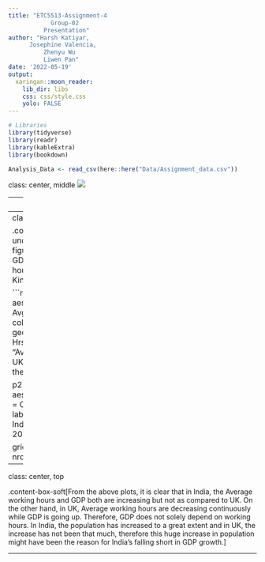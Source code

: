 ```yaml
---
title: "ETC5513-Assignment-4
            Group-02
          Presentation"
author: "Harsh Katiyar,
      Josephine Valencia,
          Zhenyu Wu
          Liwen Pan"
date: '2022-05-19'
output:
  xaringan::moon_reader:
    lib_dir: libs
    css: css/style.css
    yolo: FALSE
---
```


```r
# Libraries
library(tidyverse)
library(readr)
library(kableExtra)
library(bookdown)

```



```r
Analysis_Data <- read_csv(here::here("Data/Assignment_data.csv"))
```



class: center, middle
![](https://media.giphy.com/media/OkJat1YNdoD3W/giphy.gif)


---
class: center, top

# INDIA AND UNITED KINGDOM

.content-box-soft[For .green[**India and United Kingdom**], GDP and Annual working hours data from 1970 to 2017, let's calcualate average of GDP and Working hours from 1970 to 2017]

```r
Ind_UK_Data <- Analysis_Data %>%
    filter(Entity %in% c("India", "United Kingdom") & Year >= 1970 & Year <= 2017) %>%
    rename(Country = "Entity",
           Avg_Annual_Working_Hours = "Average annual hours worked by persons engaged (avh) (PWT 9.1 (2019))", 
           GDP = "Output-side real GDP per capita (gdppc_o) (PWT 9.1 (2019))", 
           Population = "Population (historical estimates)")

Avg_GDP_WH <- Ind_UK_Data %>%
    group_by(Country) %>%
    summarise(avg_GDP = mean(GDP), avg_working_hrs = mean(Avg_Annual_Working_Hours))

kable(Avg_GDP_WH, caption = "Average GDP and Working hours of India and United Kingdrom from 1970 to 2017", align = "c") %>%
    kable_classic_2(full_width = F)
    

```

.content-box-duke-green[From the table on the previous slide, we see that despite India has more average working hours than United Kingdom, the average vale of GDP of United Kingdom is very high than India which means, for India and United Kingdom, GDP does not depend on Working hours solely, there are other factors as well.]

---
class: center, top

.content-box-soft[To understand this, let's create a figure and see the trend in GDP and average working hours in India and United Kingdom.]

```r
p1 <- ggplot(Ind_UK_Data, aes(x = Year, 
                        y = Avg_Annual_Working_Hours,
                        color = Country)) + geom_line() +
    ylab("Avg Work Hrs (Annual)") + labs(title = "Avg Work Hrs of India and UK from 1970 to 2017") + theme_bw()



p2 <- ggplot(Ind_UK_Data, aes(x = Year, 
                        y = GDP,
                        color = Country)) + geom_line() + 
    labs(title = "GDP each year of India and UK from 1970 to 2017") + theme_bw()


gridExtra::grid.arrange(p1,p2, nrow=2)
```

---
class: center, top

.content-box-soft[From the above plots, it is clear that in India, the Average working hours and GDP both are increasing but not as compared to UK. On the other hand, in UK, Average working hours are decreasing continuously while GDP is going up. Therefore, GDP does not solely depend on working hours. In India, the population has increased to a great extent and in UK, the increase has not been that much, therefore this huge increase in population might have been the reason for India's falling short in GDP growth.]

---



